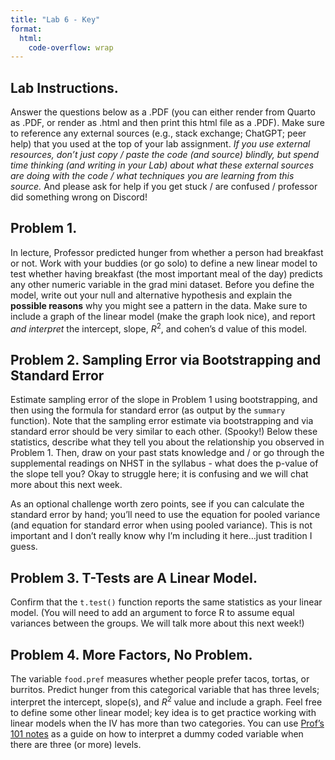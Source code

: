 ```yaml
---
title: "Lab 6 - Key"
format: 
  html:
    code-overflow: wrap
---
```


## Lab Instructions.

Answer the questions below as a .PDF (you can either render from Quarto as .PDF, or render as .html and then print this html file as a .PDF). Make sure to reference any external sources (e.g., stack exchange; ChatGPT; peer help) that you used at the top of your lab assignment. *If you use external resources, don't just copy / paste the code (and source) blindly, but spend time thinking (and writing in your Lab) about what these external sources are doing with the code / what techniques you are learning from this source.* And please ask for help if you get stuck / are confused / professor did something wrong on Discord!

## Problem 1.
In lecture, Professor predicted hunger from whether a person had breakfast or not. Work with your buddies (or go solo) to define a new linear model to test whether having breakfast (the most important meal of the day) predicts any other numeric variable in the grad mini dataset. Before you define the model, write out your null and alternative hypothesis and explain the **possible reasons** why you might see a pattern in the data. Make sure to include a graph of the linear model (make the graph look nice), and report *and interpret* the intercept, slope, $R^2$, and cohen's d value of this model.


## Problem 2. Sampling Error via Bootstrapping and Standard Error

Estimate sampling error of the slope in Problem 1 using bootstrapping, and then using the formula for standard error (as output by the `summary` function). Note that the sampling error estimate via bootstrapping and via standard error should be very similar to each other. (Spooky!) Below these statistics, describe what they tell you about the relationship you observed in Problem 1. Then, draw on your past stats knowledge and / or go through the supplemental readings on NHST in the syllabus - what does the p-value of the slope tell you? Okay to struggle here; it is confusing and we will chat more about this next week. 

As an optional challenge worth zero points, see if you can calculate the standard error by hand; you'll need to use the equation for pooled variance (and equation for standard error when using pooled variance). This is not important and I don't really know why I'm including it here...just tradition I guess.

## Problem 3. T-Tests are A Linear Model.

Confirm that the `t.test()` function reports the same statistics as your linear model. (You will need to add an argument to force R to assume equal variances between the groups. We will talk more about this next week!)


## Problem 4. More Factors, No Problem.

The variable `food.pref` measures whether people prefer tacos, tortas, or burritos. Predict hunger from this categorical variable that has three levels; interpret the intercept, slope(s), and $R^2$ value and include a graph. Feel free to define some other linear model; key idea is to get practice working with linear models when the IV has more than two categories. You can use [Prof's 101 notes](https://docs.google.com/document/d/1DJ-6L5Nv3FE8a0Seg7T6stX931YI8n93W2NByb_hNd8/edit?tab=t.0#bookmark=id.ju039hal8wtn) as a guide on how to interpret a dummy coded variable when there are three (or more) levels.
